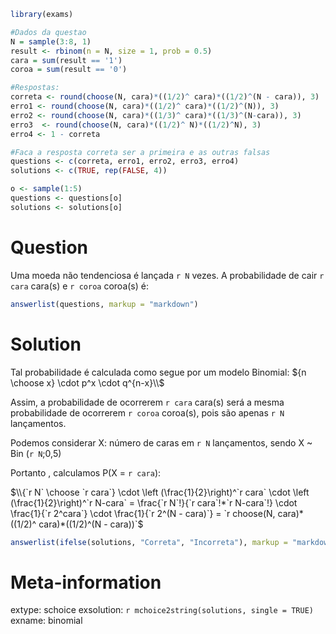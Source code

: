 ```r
library(exams)
```

```r
#Dados da questao
N = sample(3:8, 1)
result <- rbinom(n = N, size = 1, prob = 0.5)
cara = sum(result == '1')
coroa = sum(result == '0')

#Respostas:
correta <- round(choose(N, cara)*((1/2)^ cara)*((1/2)^(N - cara)), 3)
erro1 <- round(choose(N, cara)*((1/2)^ cara)*((1/2)^(N)), 3)
erro2 <- round(choose(N, cara)*((1/3)^ cara)*((1/3)^(N-cara)), 3)
erro3  <- round(choose(N, cara)*((1/2)^ N)*((1/2)^N), 3)
erro4 <- 1 - correta

#Faca a resposta correta ser a primeira e as outras falsas
questions <- c(correta, erro1, erro2, erro3, erro4)
solutions <- c(TRUE, rep(FALSE, 4))

o <- sample(1:5)
questions <- questions[o]
solutions <- solutions[o]
```

Question
========
Uma moeda não tendenciosa é lançada `r N` vezes. A probabilidade de cair `r cara` cara(s) e `r coroa` coroa(s) é:


```r
answerlist(questions, markup = "markdown")
```

Solution
========
Tal probabilidade é calculada como segue por um modelo Binomial: ${n \choose x} \cdot p^x \cdot q^{n-x}\\$

Assim, a probabilidade de ocorrerem `r cara` cara(s) será a mesma probabilidade de ocorrerem `r coroa` coroa(s), pois são apenas `r N` lançamentos.

Podemos considerar X: número de caras em `r N` lançamentos, sendo X ~ Bin (`r N`;0,5)

Portanto , calculamos P(X = `r cara`):

$\\{`r N` \choose `r cara`} \cdot \left (\frac{1}{2}\right)^`r cara` \cdot \left (\frac{1}{2}\right)^`r N-cara` = \frac{`r N`!}{`r cara`!*`r N-cara`!} \cdot \frac{1}{`r 2^cara`} \cdot \frac{1}{`r 2^(N - cara)`} = `r choose(N, cara)*((1/2)^ cara)*((1/2)^(N - cara))`$

```r
answerlist(ifelse(solutions, "Correta", "Incorreta"), markup = "markdown")
```

Meta-information
================
extype: schoice
exsolution: `r mchoice2string(solutions, single = TRUE)`
exname: binomial
